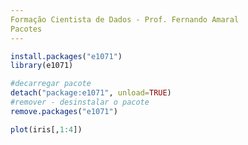 ```yaml
---
Formação Cientista de Dados - Prof. Fernando Amaral
Pacotes
---
```


```r
install.packages("e1071")
library(e1071)
```

```r
#decarregar pacote
detach("package:e1071", unload=TRUE)
#remover - desinstalar o pacote
remove.packages("e1071")
```

```r
plot(iris[,1:4])
```


